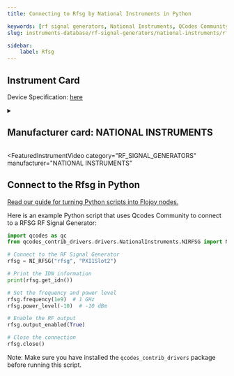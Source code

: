 ```yaml
---
title: Connecting to Rfsg by National Instruments in Python

keywords: [rf signal generators, National Instruments, QCodes Community] 
slug: instruments-database/rf-signal-generators/national-instruments/rfsg 

sidebar:
    label: Rfsg 
---
```



## Instrument Card





Device Specification: [here](/instruments-database/all-instruments)

<details style={{ marginTop: "15px"}}>
<summary><h2 style={{display:'inline'}}>Manufacturer card: NATIONAL INSTRUMENTS</h2></summary>

![NATIONAL INSTRUMENTS](https://res.cloudinary.com/dhopxs1y3/image/upload/v1692806169/Instruments/Vendor%20Logos/National_Instruments.png)

A producer of automated test equipment and virtual instrumentation software. Common applications include data acquisition, instrument control and machine vision.

- Headquarters: Austin, Texas, USA
- Yearly Revenue (millions, USD): 1657
- Vendor Website: [here](https://www.ni.com/en-ca.html)

</details>


<FeaturedInstrumentVideo
  category="RF_SIGNAL_GENERATORS"
  manufacturer="NATIONAL INSTRUMENTS"
></FeaturedInstrumentVideo>

## Connect to the Rfsg in Python

[Read our guide for turning Python scripts into Flojoy nodes.](https://docs.flojoy.ai/contribution/blocks/custom-flojoy-block/)


<Tabs>

<TabItem value="Flojoy" label="Flojoy" className="flojoy-instrument-tabs">

<NodeCardCollection category='RF_SIGNAL_GENERATORS' manufacturer='NATIONAL'></NodeCardCollection>

</TabItem>
<TabItem value="QCodes Community" label="QCodes Community">

Here is an example Python script that uses Qcodes Community to connect to a RFSG RF Signal Generator:

```python
import qcodes as qc
from qcodes_contrib_drivers.drivers.NationalInstruments.NIRFSG import NI_RFSG

# Connect to the RF Signal Generator
rfsg = NI_RFSG("rfsg", "PXI1Slot2")

# Print the IDN information
print(rfsg.get_idn())

# Set the frequency and power level
rfsg.frequency(1e9)  # 1 GHz
rfsg.power_level(-10)  # -10 dBm

# Enable the RF output
rfsg.output_enabled(True)

# Close the connection
rfsg.close()
```

Note: Make sure you have installed the `qcodes_contrib_drivers` package before running this script.

</TabItem>
</Tabs>